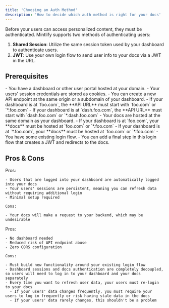 ```yaml
---
title: 'Choosing an Auth Method'
description: 'How to decide which auth method is right for your docs'
---
```


Before your users can access personalized content, they must be authenticated. Mintlify supports two methods of authenticating users:

1. **Shared Session**: Utilize the same session token used by your dashboard to authenticate users.
2. **JWT**: Use your own login flow to send user info to your docs via a JWT in the URL.

## Prerequisites

<Tabs>
  <Tab title="Shared Session">
    - You have a dashboard or other user portal hosted at your domain.
    - Your users' session credentials are stored as cookies.
    - You can create a new API endpoint at the same origin or a subdomain of your dashboard.
      - If your dashboard is at `foo.com`, the **API URL** must start with `foo.com` or `*.foo.com`
      - If your dashboard is at `dash.foo.com`, the **API URL** must start with `dash.foo.com` or `*.dash.foo.com`
    - Your docs are hosted at the same domain as your dashboard.
      - If your dashboard is at `foo.com`, your **docs** must be hosted at `foo.com` or `*.foo.com`
      - If your dashboard is at `*.foo.com`, your **docs** must be hosted at `foo.com` or `*.foo.com`
  </Tab>
  <Tab title="JWT">
    - You have some existing login flow.
    - You can add a final step in this login flow that creates a JWT and redirects to the docs.
  </Tab>
</Tabs>

## Pros & Cons

<Tabs>
  <Tab title="Shared Session">
    Pros:

    - Users that are logged into your dashboard are automatically logged into your docs
    - Your users' sessions are persistent, meaning you can refresh data without requiring additional login
    - Minimal setup required

    Cons:

    - Your docs will make a request to your backend, which may be undesirable
  </Tab>
  <Tab title="JWT">
    Pros:

    - No dashboard needed
    - Reduced risk of API endpoint abuse
    - Zero CORS configuration

    Cons:

    - Must build new functionality around your existing login flow
    - Dashboard sessions and docs authentication are completely decoupled, so users will need to log in to your dashboard and your docs separately
    - Every time you want to refresh user data, your users must re-login to your docs
      - If your users' data changes frequently, you must require your users to log in frequently or risk having stale data in the docs
      - If your users' data rarely changes, this shouldn't be a problem
  </Tab>
</Tabs>
